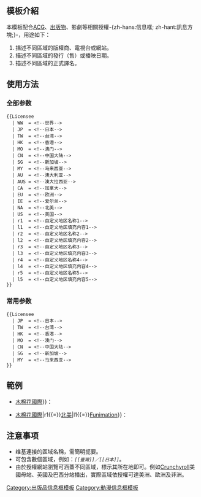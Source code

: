 <includeonly><!-- 在這裡加入模板的保護標識 --></includeonly><noinclude>{{Documentation subpage}}</noinclude>
<!-- 在本行下編輯模板說明 -->
== 模板介紹 ==
本模板配合[[ACG]]、[[出版物]]、影劇等相關授權-{zh-hans:信息框; zh-hant:訊息方塊;}-，用途如下：
#描述不同區域的版權商、電視台或網站。
#描述不同區域的發行（售）或播映日期。
#描述不同區域的正式譯名。

== 使用方法 ==
=== 全部参数 ===
<pre>{{Licensee
  | WW  = <!--世界-->
  | JP  = <!--日本-->
  | TW  = <!--台湾-->
  | HK  = <!--香港-->
  | MO  = <!--澳门-->
  | CN  = <!--中国大陆-->
  | SG  = <!--新加坡-->
  | MY  = <!--马来西亚-->
  | AU  = <!--澳大利亚-->
  | AUS = <!--澳大拉西亚-->
  | CA  = <!--加拿大-->
  | EU  = <!--欧洲-->
  | IE  = <!--爱尔兰-->
  | NA  = <!--北美-->
  | US  = <!--美国-->
  | r1  = <!--自定义地区名称1-->
  | l1  = <!--自定义地区填充内容1-->
  | r2  = <!--自定义地区名称2-->
  | l2  = <!--自定义地区填充内容2-->
  | r3  = <!--自定义地区名称3-->
  | l3  = <!--自定义地区填充内容3-->
  | r4  = <!--自定义地区名称4-->
  | l4  = <!--自定义地区填充内容4-->
  | r5  = <!--自定义地区名称5-->
  | l5  = <!--自定义地区填充内容5-->
}}</pre>

===常用参数===
<pre>{{Licensee
  | JP  = <!--日本-->
  | TW  = <!--台湾-->
  | HK  = <!--香港-->
  | MO  = <!--澳门-->
  | CN  = <!--中国大陆-->
  | SG  = <!--新加坡-->
  | MY  = <!--马来西亚-->
}}</pre>
== 範例 ==
*{{tlx|Licensee|TW{{=}}[[木棉花國際]]}}：{{Licensee|TW=[[木棉花國際]]}}
*{{tlx|Licensee|TW{{=}}[[木棉花國際]]|r1{{=}}[[北美]]|l1{{=}}[[Funimation]]}}：{{Licensee|TW=[[木棉花國際]]|r1=[[北美]]|l1=[[Funimation]]}}

== 注意事项 ==
*维基連接的區域名稱，需簡明扼要。
*可包含數個區域，例如：''<code><nowiki>[[臺灣]]／[[日本]]</nowiki></code>''。
*由於授權網站瀏覽可涵蓋不同區域，標示其所在地即可。例如[[Crunchyroll]]美國母站、英國及巴西分站播出，實際區域依授權可達美洲、歐洲及非洲。
<includeonly>
[[Category:出版品信息框模板]]
[[Category:動漫信息框模板]]
</includeonly>